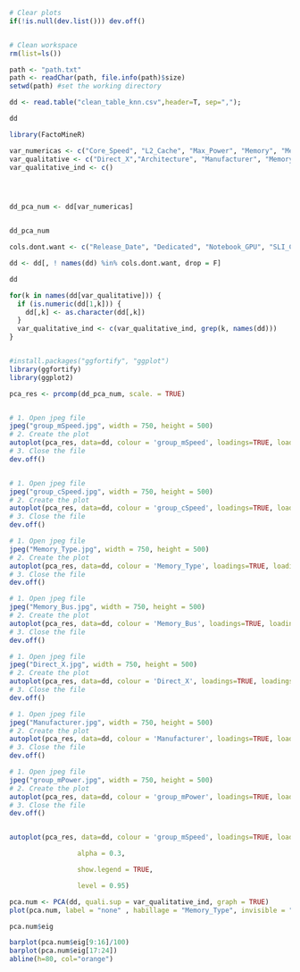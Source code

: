 ```r
# Clear plots
if(!is.null(dev.list())) dev.off()


# Clean workspace
rm(list=ls())
```

```r
path <- "path.txt"
path <- readChar(path, file.info(path)$size)
setwd(path) #set the working directory

dd <- read.table("clean_table_knn.csv",header=T, sep=",");

dd
```




```r
library(FactoMineR)

var_numericas <- c("Core_Speed", "L2_Cache", "Max_Power", "Memory", "Memory_Speed", "TMUs", "Texture_Rate", "Memory_Bandwidth")
var_qualitative <- c("Direct_X","Architecture", "Manufacturer", "Memory_Type", "Open_GL", "Shader", "Resolution_WxH",  "Memory_Bus", "group_cSpeed", "group_mSpeed", "group_mPower")
var_qualitative_ind <- c()




dd_pca_num <- dd[var_numericas]


dd_pca_num

cols.dont.want <- c("Release_Date", "Dedicated", "Notebook_GPU", "SLI_Crossfire", "Name") # if you want to remove multiple columns

dd <- dd[, ! names(dd) %in% cols.dont.want, drop = F]

dd

for(k in names(dd[var_qualitative])) {
  if (is.numeric(dd[1,k])) {
    dd[,k] <- as.character(dd[,k])
  }
  var_qualitative_ind <- c(var_qualitative_ind, grep(k, names(dd)))
}



```




```r
#install.packages("ggfortify", "ggplot")
library(ggfortify)
library(ggplot2)
```


```r
pca_res <- prcomp(dd_pca_num, scale. = TRUE)


# 1. Open jpeg file
jpeg("group_mSpeed.jpg", width = 750, height = 500)
# 2. Create the plot
autoplot(pca_res, data=dd, colour = 'group_mSpeed', loadings=TRUE, loadings.label.size = 3, loadings.label = TRUE, scale = FALSE)
# 3. Close the file
dev.off()


# 1. Open jpeg file
jpeg("group_cSpeed.jpg", width = 750, height = 500)
# 2. Create the plot
autoplot(pca_res, data=dd, colour = 'group_cSpeed', loadings=TRUE, loadings.label.size = 3, loadings.label = TRUE, scale = FALSE)
# 3. Close the file
dev.off()

# 1. Open jpeg file
jpeg("Memory_Type.jpg", width = 750, height = 500)
# 2. Create the plot
autoplot(pca_res, data=dd, colour = 'Memory_Type', loadings=TRUE, loadings.label.size = 3, loadings.label = TRUE, scale = FALSE)
# 3. Close the file
dev.off()

# 1. Open jpeg file
jpeg("Memory_Bus.jpg", width = 750, height = 500)
# 2. Create the plot
autoplot(pca_res, data=dd, colour = 'Memory_Bus', loadings=TRUE, loadings.label.size = 3, loadings.label = TRUE, scale = FALSE)
# 3. Close the file
dev.off()

# 1. Open jpeg file
jpeg("Direct_X.jpg", width = 750, height = 500)
# 2. Create the plot
autoplot(pca_res, data=dd, colour = 'Direct_X', loadings=TRUE, loadings.label.size = 3, loadings.label = TRUE, scale = FALSE)
# 3. Close the file
dev.off()

# 1. Open jpeg file
jpeg("Manufacturer.jpg", width = 750, height = 500)
# 2. Create the plot
autoplot(pca_res, data=dd, colour = 'Manufacturer', loadings=TRUE, loadings.label.size = 3, loadings.label = TRUE, scale = FALSE)
# 3. Close the file
dev.off()

# 1. Open jpeg file
jpeg("group_mPower.jpg", width = 750, height = 500)
# 2. Create the plot
autoplot(pca_res, data=dd, colour = 'group_mPower', loadings=TRUE, loadings.label.size = 3, loadings.label = TRUE, scale = FALSE)
# 3. Close the file
dev.off()


autoplot(pca_res, data=dd, colour = 'group_mSpeed', loadings=TRUE, loadings.label.size = 3, loadings.label = TRUE, scale = FALSE)+stat_ellipse(geom="polygon", aes(fill = dd$Memory_Type), 

                 alpha = 0.3, 

                 show.legend = TRUE, 

                 level = 0.95)

```

```r
pca.num <- PCA(dd, quali.sup = var_qualitative_ind, graph = TRUE)
plot(pca.num, label = "none" , habillage = "Memory_Type", invisible = "quali", xlim = c(-7.5, 5.0), ylim= c(3,-3))
```



```r
pca.num$eig
```


```r
barplot(pca.num$eig[9:16]/100)
barplot(pca.num$eig[17:24])
abline(h=80, col="orange")
```